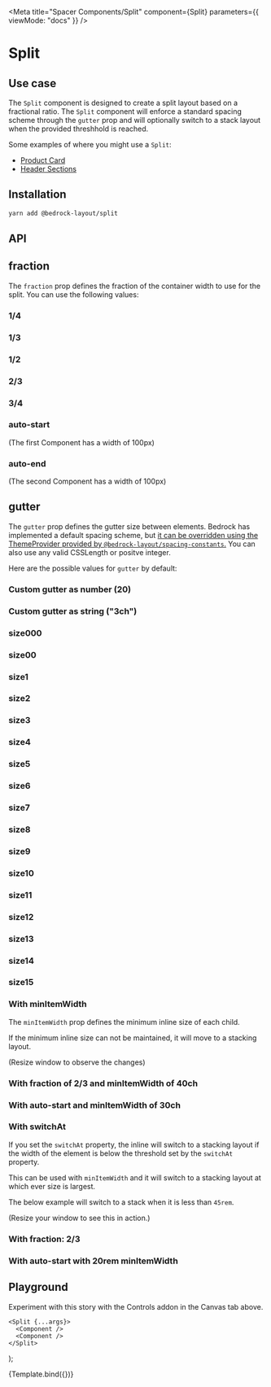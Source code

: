 

<Meta
  title="Spacer Components/Split"
  component={Split}
  parameters={{ viewMode: "docs" }}
/>

# Split

## Use case

The `Split` component is designed to create a split layout based on a fractional ratio. The `Split` component will enforce a standard spacing scheme through the `gutter` prop and will optionally switch to a stack layout when the provided threshhold is reached.

Some examples of where you might use a `Split`:

- [Product Card](/docs/examples-basic--docs#product-card)
- [Header Sections](/docs/examples-basic--docs#header-sections)

## Installation

```bash
yarn add @bedrock-layout/split
```

## API

<ArgsTable />

## fraction

The `fraction` prop defines the fraction of the container width to use for the split. You can use the following values:

<Canvas withSource="open">
  <Story name="fraction">
    <h3>1/4</h3>
    <Split gutter="size3" fraction="1/4">
      <Component />
      <Component />
    </Split>
    <h3>1/3</h3>
    <Split gutter="size3" fraction="1/3">
      <Component />
      <Component />
    </Split>
    <h3>1/2</h3>
    <Split gutter="size3" fraction="1/2">
      <Component />
      <Component />
    </Split>
    <h3>2/3</h3>
    <Split gutter="size3" fraction="2/3">
      <Component />
      <Component />
    </Split>
    <h3>3/4</h3>
    <Split gutter="size3" fraction="3/4">
      <Component />
      <Component />
    </Split>
    <h3>auto-start</h3>
    (The first Component has a width of 100px)
    <Split gutter="size3" fraction="auto-start">
      <Component />
      <Component />
    </Split>
    <h3>auto-end</h3>
    (The second Component has a width of 100px)
    <Split gutter="size3" fraction="auto-end">
      <Component />
      <Component />
    </Split>
  </Story>
</Canvas>

## gutter

The `gutter` prop defines the gutter size between elements. Bedrock has implemented a default spacing scheme, but [it can be overridden using the ThemeProvider provided by `@bedrock-layout/spacing-constants`.](/docs/spacing--docs#integrating-with-your-design-system)
You can also use any valid CSSLength or positve integer.

Here are the possible values for `gutter` by default:

<Canvas withSource="open">
  <Story name="gutter">
    <h3>Custom gutter as number (20)</h3>
    <Split gutter={20} fraction="1/2">
      <Component />
      <Component />
    </Split>
    <h3>Custom gutter as string ("3ch")</h3>
    <Split gutter="3ch" fraction="1/2">
      <Component />
      <Component />
    </Split>
    <h3>size000</h3>
    <Split gutter="size000" fraction="1/2">
      <Component />
      <Component />
    </Split>
    <h3>size00</h3>
    <Split gutter="size00" fraction="1/2">
      <Component />
      <Component />
    </Split>
    <h3>size1</h3>
    <Split gutter="size1" fraction="1/2">
      <Component />
      <Component />
    </Split>
    <h3>size2</h3>
    <Split gutter="size2" fraction="1/2">
      <Component />
      <Component />
    </Split>
    <h3>size3</h3>
    <Split gutter="size3" fraction="1/2">
      <Component />
      <Component />
    </Split>
    <h3>size4</h3>
    <Split gutter="size4" fraction="1/2">
      <Component />
      <Component />
    </Split>
    <h3>size5</h3>
    <Split gutter="size5" fraction="1/2">
      <Component />
      <Component />
    </Split>
    <h3>size6</h3>
    <Split gutter="size6" fraction="1/2">
      <Component />
      <Component />
    </Split>
    <h3>size7</h3>
    <Split gutter="size7" fraction="1/2">
      <Component />
      <Component />
    </Split>
    <h3>size8</h3>
    <Split gutter="size8" fraction="1/2">
      <Component />
      <Component />
    </Split>
    <h3>size9</h3>
    <Split gutter="size9" fraction="1/2">
      <Component />
      <Component />
    </Split>
    <h3>size10</h3>
    <Split gutter="size10" fraction="1/2">
      <Component />
      <Component />
    </Split>
    <h3>size11</h3>
    <Split gutter="size11" fraction="1/2">
      <Component />
      <Component />
    </Split>
    <h3>size12</h3>
    <Split gutter="size12" fraction="1/2">
      <Component />
      <Component />
    </Split>
    <h3>size13</h3>
    <Split gutter="size13" fraction="1/2">
      <Component />
      <Component />
    </Split>
    <h3>size14</h3>
    <Split gutter="size14" fraction="1/2">
      <Component />
      <Component />
    </Split>
    <h3>size15</h3>
    <Split gutter="size15" fraction="1/2">
      <Component />
      <Component />
    </Split>
  </Story>
</Canvas>

### With minItemWidth

The `minItemWidth` prop defines the minimum inline size of each child.

If the minimum inline size can not be maintained, it will move to a stacking layout.

(Resize window to observe the changes)

<Canvas withSource="open">
  <Story name="With minItemWidth">
    <h3>With fraction of 2/3 and minItemWidth of 40ch</h3>
    <Split gutter="size3" fraction="2/3" minItemWidth="40ch">
      <Component />
      <Component />
    </Split>
    <h3>With auto-start and minItemWidth of 30ch</h3>
    <Split gutter="size3" fraction="auto-start" minItemWidth="30ch">
      <Component />
      <Component />
    </Split>
  </Story>
</Canvas>

### With switchAt

If you set the `switchAt` property, the inline will switch to a stacking layout if the width of the element is below the threshold set by the `switchAt` property.

This can be used with `minItemWidth` and it will switch to a stacking layout at which ever size is largest.

The below example will switch to a stack when it is less than `45rem`.

(Resize your window to see this in action.)

<Canvas withSource="open">
  <Story name="With switchAt">
    <h3>With fraction: 2/3</h3>
    <Split fraction="2/3" gutter="size2" switchAt="45rem">
      <Component />
      <Component />
    </Split>
    <h3>With auto-start with 20rem minItemWidth</h3>
    <Split
      fraction="auto-start"
      gutter="size2"
      switchAt="45rem"
      minItemWidth="20rem"
    >
      <Component />
      <Component />
    </Split>
  </Story>
</Canvas>

## Playground

Experiment with this story with the Controls addon in the Canvas tab above.

    <Split {...args}>
      <Component />
      <Component />
    </Split>
);

<Canvas>
  <Story
    name="Playground"
    argTypes={argTypes}
    args={{
      fraction: "1/2",
      gutter: "size3",
      switchAt: "30rem",
      minItemWidth: "30ch",
    }}
  >
    {Template.bind({})}
  </Story>
</Canvas>

<ArgsTable story="Playground" />
